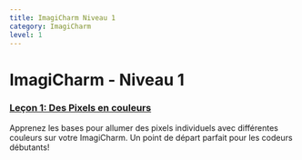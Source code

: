 ```yaml
---
title: ImagiCharm Niveau 1
category: ImagiCharm
level: 1
---
```


# ImagiCharm - Niveau 1

### [Leçon 1: Des Pixels en couleurs](./L1-E1)
Apprenez les bases pour allumer des pixels individuels avec différentes couleurs sur votre ImagiCharm. Un point de départ parfait pour les codeurs débutants!